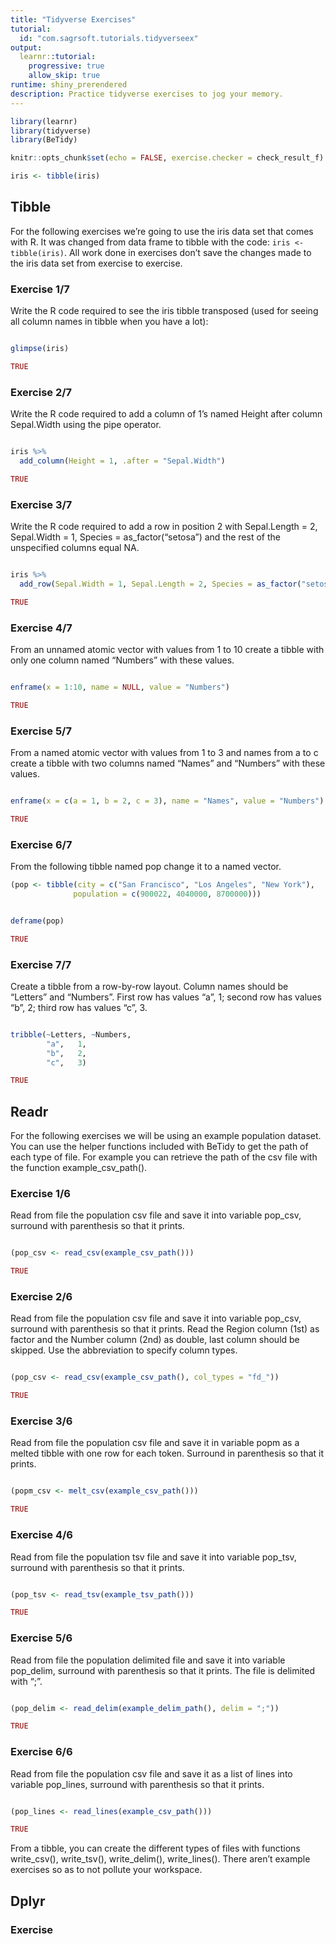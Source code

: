 ```yaml
---
title: "Tidyverse Exercises"
tutorial:
  id: "com.sagrsoft.tutorials.tidyverseex"
output: 
  learnr::tutorial:
    progressive: true
    allow_skip: true
runtime: shiny_prerendered
description: Practice tidyverse exercises to jog your memory.
---
```


```r
library(learnr)
library(tidyverse)
library(BeTidy)

knitr::opts_chunk$set(echo = FALSE, exercise.checker = check_result_f)

iris <- tibble(iris)
```


## Tibble

For the following exercises we're going to use the iris data set that comes with R. It was changed from data frame to tibble with the code: 
`iris <- tibble(iris)`.  All work done in exercises don't save the changes made to the iris data set from exercise to exercise.

### Exercise 1/7

Write the R code required to see the iris tibble transposed (used for seeing all column names in tibble when you have a lot):

```r

```

```r
glimpse(iris)
```

```r
TRUE
```

### Exercise 2/7

Write the R code required to add a column of 1's named Height after column Sepal.Width using the pipe operator.

```r

```

```r
iris %>% 
  add_column(Height = 1, .after = "Sepal.Width")
```

```r
TRUE
```

### Exercise 3/7

Write the R code required to add a row in position 2 with Sepal.Length = 2, Sepal.Width = 1, Species = as_factor("setosa") and the rest of the unspecified columns equal NA. 

```r

```

```r
iris %>% 
  add_row(Sepal.Width = 1, Sepal.Length = 2, Species = as_factor("setosa"), .before = 2)
```

```r
TRUE
```

### Exercise 4/7

From an unnamed atomic vector with values from 1 to 10 create a tibble with only one column named "Numbers" with these values. 

```r

```

```r
enframe(x = 1:10, name = NULL, value = "Numbers")
```

```r
TRUE
```

### Exercise 5/7

From a named atomic vector with values from 1 to 3 and names from a to c create a tibble with two columns named "Names" and "Numbers" with these values. 

```r

```

```r
enframe(x = c(a = 1, b = 2, c = 3), name = "Names", value = "Numbers")
```

```r
TRUE
```

### Exercise 6/7

From the following tibble named pop change it to a named vector.

```r
(pop <- tibble(city = c("San Francisco", "Los Angeles", "New York"),
              population = c(900022, 4040000, 8700000)))
```

```r

```

```r
deframe(pop)
```

```r
TRUE
```

### Exercise 7/7

Create a tibble from a row-by-row layout.  Column names should be "Letters" and "Numbers".  First row has values "a", 1; second row has values "b", 2; third row has values "c", 3.

```r

```

```r
tribble(~Letters, ~Numbers,
        "a",   1,
        "b",   2,
        "c",   3)
```

```r
TRUE
```

## Readr

For the following exercises we will be using an example population dataset.  You can use the helper functions included with BeTidy to get the path of each type of file. For example you can retrieve the path of the csv file with the function
example_csv_path().

### Exercise 1/6

Read from file the population csv file and save it into variable pop_csv, surround with parenthesis so that it prints.

```r

```

```r
(pop_csv <- read_csv(example_csv_path()))
```

```r
TRUE
```

### Exercise 2/6

Read from file the population csv file and save it into variable pop_csv, surround with parenthesis so that it prints. Read the Region column (1st) as factor and the Number column (2nd) as double, last column should be skipped. Use the abbreviation to specify column types.

```r

```

```r
(pop_csv <- read_csv(example_csv_path(), col_types = "fd_"))
```

```r
TRUE
```

### Exercise 3/6

Read from file the population csv file and save it in variable popm as a melted tibble with one row for each token. Surround in parenthesis so that it prints.

```r

```

```r
(popm_csv <- melt_csv(example_csv_path()))
```

```r
TRUE
```

### Exercise 4/6

Read from file the population tsv file and save it into variable pop_tsv, surround with parenthesis so that it prints.

```r

```

```r
(pop_tsv <- read_tsv(example_tsv_path()))
```

```r
TRUE
```

### Exercise 5/6

Read from file the population delimited file and save it into variable pop_delim, surround with parenthesis so that it prints.  The file is delimited with ";".

```r

```

```r
(pop_delim <- read_delim(example_delim_path(), delim = ";"))
```

```r
TRUE
```

### Exercise 6/6

Read from file the population csv file and save it as a list of lines into variable pop_lines, surround with parenthesis so that it prints.  

```r

```

```r
(pop_lines <- read_lines(example_csv_path()))
```

```r
TRUE
```

From a tibble, you can create the different types of files with functions write_csv(), write_tsv(), write_delim(), write_lines(). There aren't example exercises so as to not pollute your workspace.

## Dplyr

### Exercise
